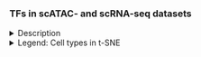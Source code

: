 ### TFs in scATAC- and scRNA-seq datasets

<details><summary>Description</summary>

Explore the details for the TFs from the previous heatmap: motif enrichment in the DARs of the scATAC dataset and their expression in the scRNA dataset.

- The cistromes are from "Motifs_up" (i.e. motifs with high confidence annotations, only on DAR-up region sets; motifs enriched in DARs for cell types without TF expression are ignored). 

<!-- DODO: Check & update -->

</details>

<details><summary>Legend: Cell types in t-SNE</summary>
<img src="img/AdultCellTypes_tSNE.png" width="50%"/> 
</details>


<!-- Possible improvements:  -->

<!-- - Motif clustering (Transfac or Stamp-> Color)  -->

<!-- - Add number of regions per motif? -->

<!-- - Link to cistrome (e.g. download?) -->

<!-- - Cistrome by cell type / intersection of targets -->

<!-- - Keep cistrome accessibility (or use in SCOPE?) -->